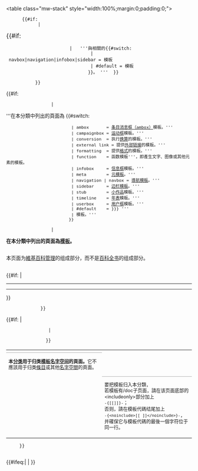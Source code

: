 <table class="mw-stack"<!--(see {{Stack}})--> style="width:100%;margin:0;padding:0;">
 <tr>
  <td>{{{rhs|}}}
      {{Cmbox
       | type = notice
       | image = [[File:Curly Brackets.svg|44px|Template braces|alt=|link=]]
       | text = <div>
        <table style="width:98%;background:none;" cellspacing="0"><!--

         ------------------- Container-category message -------------------
         -->{{#switch:{{{container|}}}
             |true |yes = <tr><td style="font-size:115%;padding:0.5em 0;">'''''注意：请不要将模板添加至本分类，而是添加至本分类的子分类。'''''</td></tr>
            }}<!--

         ------------------- (type /) topic / description -----------------
         -->{{#if:{{{topic|}}}{{{description|}}}
             | <tr style="background:#d5e4ed;line-height:1.5em;">
                <td style="border:1px solid #aaa;padding:0.4em;"><!--
                 --><span style="font-size:120%;"><!--
                     -->{{#if:{{{topic|}}}
                         |   '''與{{{topic}}}相關的{{#switch:{{lc:{{{type}}}}} 
                                 | navbox|navigation|infobox|sidebar = {{ucfirst:{{{type}}}}}模板
                                 | #default = 模板
                                }}。<!--
                          -->'''&nbsp;<!--
                     -->}}{{{1|}}}{{{description|}}}<!--
                 --></span><!--
             --></td>
               </tr>
            }}<!--

         ------------------------------ type ------------------------------
         --><tr>
             <td style="line-height:1.3em;padding-top:0.3em;"><!--
              -->{{#if:{{{type|}}}
                  |   <div style="font-size:95%;">'''在本分類中列出的頁面為<!--
                       -->{{#switch:{{lc:{{{type}}}}}
                           | ambox       = [[Wikipedia:条目消息框|条目消息框（ambox）]]模板。'''
                           | campaignbox = [[:en:WP:Manual of Style/Military history#Campaignboxes|运动框]]模板。'''
                           | conversion  = 执行[[:en:MOS:CONVERSIONS|换算]]的模板。'''
                           | external link = 提供[[Wikipedia:外部链接|外部链接]]的模板。'''
                           | formatting  = 提供[[Wikipedia:格式手册/文字格式|格式]]的模板。'''
                           | function    = 函数模板'''，即產生文字、图像或其他元素的模板。
                           | infobox     = [[Help:信息框|信息框]]模板。'''
                           | meta        = [[:Category:维基百科元模板|元模板]]。'''
                           | navigation | navbox = [[Wikipedia:導航模板|導航模板]]。'''
                           | sidebar     = [[:Category:側面模板|边栏模板]]。'''
                           | stub        = [[Wikipedia:小作品类别列表|小作品]]模板。'''
                           | timeline    = [[Wikipedia:年表|年表]]模板。'''
                           | userbox     = [[Wikipedia:用戶框|用户框]]模板。'''
                           | #default    = {{{1|{{{description|}}}}}} '''
                           | {{{type}}}模板。'''
                          }}<!--
                   --></div>
                  | <div style="font-size:95%;">'''在本分類中列出的頁面為[[Wikipedia:模板名字空間|模板]]。''' <div style="padding:0.15em 0;line-height:1.3em;">本页面为[[:Category:維基百科管理|維基百科管理]]的组成部分，而不是[[Wikipedia:頁面分類|百科全书]]的组成部分。</div></div> {{#if:{{{ALTTEXT|}}} |<hr/>{{{ALTTEXT}}}<hr/>}}
              }}

           <!-------------- Further template category notes --------------->
           <table class="collapsible collapsed" style="width:100%;font-size:90%;padding-top:0.25em;background:transparent;line-height:1.3em;">
            <tr><th style="border-bottom:1px solid #aaa;text-align:left;"><!--(the following resized here otherwise [show/hide] link also resized:)
                 -->{{bigger|更多模板分类注意事项}}</th></tr>
            <tr><td style="padding-top:0.25em;">'''本[[Help:分类|分类]]用于归类[[Wikipedia:模板名字空间|模板名字空间]]的頁面。'''它不應該用于归类[[Wikipedia:什么是条目|條目]]或其他[[Help:名字空间|名字空間]]的頁面。</td></tr>
            <tr>{{#if:{{{help|}}}{{{2|}}} |<td>{{{help}}}</td>
                 | <td style="padding-bottom:0.5em;border-top:1px solid #aaa;">要把模板归入本分類，<br/>若模板有/doc子页面，請在该页面底部的<nowiki><includeonly></nowiki>部分加上<br/><code style="background:transparent;font-size:110%;overflow:auto;">-{<nowiki>[[</nowiki>{{FULLPAGENAME}}<nowiki>]]</nowiki>}-</code>；<br/>否则，請在模板代碼结尾加上<br/><code style="background:transparent;font-size:110%;overflow:auto;">-{<nowiki>&lt;noinclude>[[</nowiki>{{FULLPAGENAME}}<!--
--><nowiki>]]&lt;/noinclude></nowiki>}-</code>，<br/>并確保它与模板代碼的最後一個字符位于同一行。</td>
                }}</tr>
           </table>
          </td>
         </tr>
        </table><!--
             --></div>
      }}<!--(end Cmbox)-->
  </td>
 </tr>
</table><includeonly>{{#ifeq:{{NAMESPACE}}|{{ns:14}} |{{{category|[[Category:按内容分类的模板]]}}} }}</includeonly><!--

--><noinclude>{{Documentation}}</noinclude>